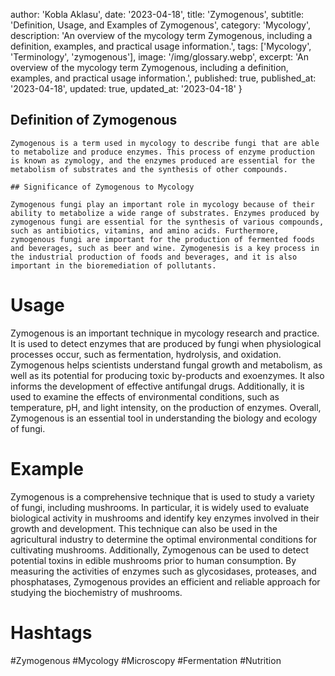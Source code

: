 
  author: 'Kobla Aklasu',
  date: '2023-04-18',
  title: 'Zymogenous',
  subtitle: 'Definition, Usage, and Examples of Zymogenous',
  category: 'Mycology',
  description: 'An overview of the mycology term Zymogenous, including a definition, examples, and practical usage information.',
  tags: ['Mycology', 'Terminology', 'zymogenous'],
  image: '/img/glossary.webp',
  excerpt: 'An overview of the mycology term Zymogenous, including a definition, examples, and practical usage information.',
  published: true,
  published_at: '2023-04-18',
  updated: true,
  updated_at: '2023-04-18'
}




## Definition of Zymogenous
    
    Zymogenous is a term used in mycology to describe fungi that are able to metabolize and produce enzymes. This process of enzyme production is known as zymology, and the enzymes produced are essential for the metabolism of substrates and the synthesis of other compounds.
    
    ## Significance of Zymogenous to Mycology
    
    Zymogenous fungi play an important role in mycology because of their ability to metabolize a wide range of substrates. Enzymes produced by zymogenous fungi are essential for the synthesis of various compounds, such as antibiotics, vitamins, and amino acids. Furthermore, zymogenous fungi are important for the production of fermented foods and beverages, such as beer and wine. Zymogenesis is a key process in the industrial production of foods and beverages, and it is also important in the bioremediation of pollutants.

# Usage

Zymogenous is an important technique in mycology research and practice. It is used to detect enzymes that are produced by fungi when physiological processes occur, such as fermentation, hydrolysis, and oxidation. Zymogenous helps scientists understand fungal growth and metabolism, as well as its potential for producing toxic by-products and exoenzymes. It also informs the development of effective antifungal drugs. Additionally, it is used to examine the effects of environmental conditions, such as temperature, pH, and light intensity, on the production of enzymes. Overall, Zymogenous is an essential tool in understanding the biology and ecology of fungi.

# Example

Zymogenous is a comprehensive technique that is used to study a variety of fungi, including mushrooms. In particular, it is widely used to evaluate biological activity in mushrooms and identify key enzymes involved in their growth and development. This technique can also be used in the agricultural industry to determine the optimal environmental conditions for cultivating mushrooms. Additionally, Zymogenous can be used to detect potential toxins in edible mushrooms prior to human consumption. By measuring the activities of enzymes such as glycosidases, proteases, and phosphatases, Zymogenous provides an efficient and reliable approach for studying the biochemistry of mushrooms.

# Hashtags

#Zymogenous #Mycology #Microscopy #Fermentation #Nutrition

